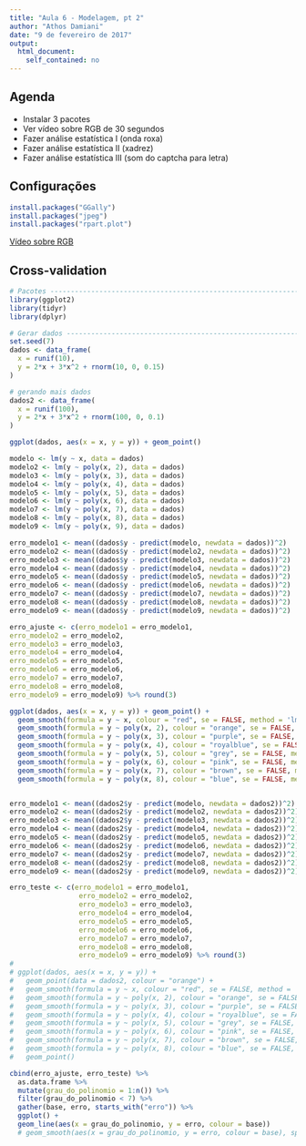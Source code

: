 ```yaml
---
title: "Aula 6 - Modelagem, pt 2"
author: "Athos Damiani"
date: "9 de fevereiro de 2017"
output: 
  html_document: 
    self_contained: no
---
```


## Agenda

- Instalar 3 pacotes
- Ver vídeo sobre RGB de 30 segundos
- Fazer análise estatística I (onda roxa)
- Fazer análise estatística II (xadrez)
- Fazer análise estatística III (som do captcha para letra)







## Configurações

```r
install.packages("GGally")
install.packages("jpeg")
install.packages("rpart.plot")
```

[Vídeo sobre RGB](https://www.youtube.com/watch?v=CrBFNLvoL6A)



## Cross-validation

```r
# Pacotes -----------------------------------------------------------------
library(ggplot2)
library(tidyr)
library(dplyr)
```

```r

# Gerar dados -------------------------------------------------------------
set.seed(7)
dados <- data_frame(
  x = runif(10),
  y = 2*x + 3*x^2 + rnorm(10, 0, 0.15) 
)

# gerando mais dados
dados2 <- data_frame(
  x = runif(100),
  y = 2*x + 3*x^2 + rnorm(100, 0, 0.1) 
)

```


```r

ggplot(dados, aes(x = x, y = y)) + geom_point()

```

```r

modelo <- lm(y ~ x, data = dados)
modelo2 <- lm(y ~ poly(x, 2), data = dados)
modelo3 <- lm(y ~ poly(x, 3), data = dados)
modelo4 <- lm(y ~ poly(x, 4), data = dados)
modelo5 <- lm(y ~ poly(x, 5), data = dados)
modelo6 <- lm(y ~ poly(x, 6), data = dados)
modelo7 <- lm(y ~ poly(x, 7), data = dados)
modelo8 <- lm(y ~ poly(x, 8), data = dados)
modelo9 <- lm(y ~ poly(x, 9), data = dados)

erro_modelo1 <- mean((dados$y - predict(modelo, newdata = dados))^2)
erro_modelo2 <- mean((dados$y - predict(modelo2, newdata = dados))^2)
erro_modelo3 <- mean((dados$y - predict(modelo3, newdata = dados))^2)
erro_modelo4 <- mean((dados$y - predict(modelo4, newdata = dados))^2)
erro_modelo5 <- mean((dados$y - predict(modelo5, newdata = dados))^2)
erro_modelo6 <- mean((dados$y - predict(modelo6, newdata = dados))^2)
erro_modelo7 <- mean((dados$y - predict(modelo7, newdata = dados))^2)
erro_modelo8 <- mean((dados$y - predict(modelo8, newdata = dados))^2)
erro_modelo9 <- mean((dados$y - predict(modelo9, newdata = dados))^2)

erro_ajuste <- c(erro_modelo1 = erro_modelo1,
erro_modelo2 = erro_modelo2,
erro_modelo3 = erro_modelo3,
erro_modelo4 = erro_modelo4,
erro_modelo5 = erro_modelo5,
erro_modelo6 = erro_modelo6,
erro_modelo7 = erro_modelo7,
erro_modelo8 = erro_modelo8,
erro_modelo9 = erro_modelo9) %>% round(3)

ggplot(dados, aes(x = x, y = y)) + geom_point() + 
  geom_smooth(formula = y ~ x, colour = "red", se = FALSE, method = 'lm') +
  geom_smooth(formula = y ~ poly(x, 2), colour = "orange", se = FALSE, method = 'lm') +
  geom_smooth(formula = y ~ poly(x, 3), colour = "purple", se = FALSE, method = 'lm') +
  geom_smooth(formula = y ~ poly(x, 4), colour = "royalblue", se = FALSE, method = 'lm') +
  geom_smooth(formula = y ~ poly(x, 5), colour = "grey", se = FALSE, method = 'lm') +
  geom_smooth(formula = y ~ poly(x, 6), colour = "pink", se = FALSE, method = 'lm') +
  geom_smooth(formula = y ~ poly(x, 7), colour = "brown", se = FALSE, method = 'lm') +
  geom_smooth(formula = y ~ poly(x, 8), colour = "blue", se = FALSE, method = 'lm') 


erro_modelo1 <- mean((dados2$y - predict(modelo, newdata = dados2))^2)
erro_modelo2 <- mean((dados2$y - predict(modelo2, newdata = dados2))^2)
erro_modelo3 <- mean((dados2$y - predict(modelo3, newdata = dados2))^2)
erro_modelo4 <- mean((dados2$y - predict(modelo4, newdata = dados2))^2)
erro_modelo5 <- mean((dados2$y - predict(modelo5, newdata = dados2))^2)
erro_modelo6 <- mean((dados2$y - predict(modelo6, newdata = dados2))^2)
erro_modelo7 <- mean((dados2$y - predict(modelo7, newdata = dados2))^2)
erro_modelo8 <- mean((dados2$y - predict(modelo8, newdata = dados2))^2)
erro_modelo9 <- mean((dados2$y - predict(modelo9, newdata = dados2))^2)

erro_teste <- c(erro_modelo1 = erro_modelo1,
                 erro_modelo2 = erro_modelo2,
                 erro_modelo3 = erro_modelo3,
                 erro_modelo4 = erro_modelo4,
                 erro_modelo5 = erro_modelo5,
                 erro_modelo6 = erro_modelo6,
                 erro_modelo7 = erro_modelo7,
                 erro_modelo8 = erro_modelo8,
                 erro_modelo9 = erro_modelo9) %>% round(3)
# 
# ggplot(dados, aes(x = x, y = y)) + 
#   geom_point(data = dados2, colour = "orange") + 
#   geom_smooth(formula = y ~ x, colour = "red", se = FALSE, method = 'lm') +
#   geom_smooth(formula = y ~ poly(x, 2), colour = "orange", se = FALSE, method = 'lm') +
#   geom_smooth(formula = y ~ poly(x, 3), colour = "purple", se = FALSE, method = 'lm') +
#   geom_smooth(formula = y ~ poly(x, 4), colour = "royalblue", se = FALSE, method = 'lm') +
#   geom_smooth(formula = y ~ poly(x, 5), colour = "grey", se = FALSE, method = 'lm') +
#   geom_smooth(formula = y ~ poly(x, 6), colour = "pink", se = FALSE, method = 'lm') +
#   geom_smooth(formula = y ~ poly(x, 7), colour = "brown", se = FALSE, method = 'lm') +
#   geom_smooth(formula = y ~ poly(x, 8), colour = "blue", se = FALSE, method = 'lm') +
#   geom_point() 

```


```r
cbind(erro_ajuste, erro_teste) %>%
  as.data.frame %>%
  mutate(grau_do_polinomio = 1:n()) %>%
  filter(grau_do_polinomio < 7) %>%
  gather(base, erro, starts_with("erro")) %>%
  ggplot() +
  geom_line(aes(x = grau_do_polinomio, y = erro, colour = base))
  # geom_smooth(aes(x = grau_do_polinomio, y = erro, colour = base), span = 1, se = FALSE)
```


